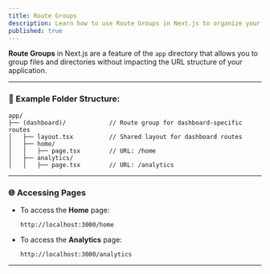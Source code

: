 ```yaml
---
title: Route Groups
description: Learn how to use Route Groups in Next.js to organize your app without affecting the URL structure.
published: true
---
```


**Route Groups** in Next.js are a feature of the `app` directory that allows you to group files and directories without impacting the URL structure of your application.

---

### 📂 Example Folder Structure:

```plaintext
app/
├── (dashboard)/            // Route group for dashboard-specific routes
│   ├── layout.tsx          // Shared layout for dashboard routes
│   ├── home/
│   │   ├── page.tsx        // URL: /home
│   ├── analytics/
│   │   ├── page.tsx        // URL: /analytics
```

---

### 🌐 Accessing Pages

- To access the **Home** page:
  ```
  http://localhost:3000/home
  ```

- To access the **Analytics** page:
  ```
  http://localhost:3000/analytics
  ```
---
